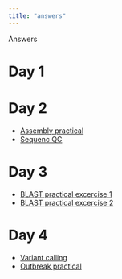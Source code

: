 ```yaml
---
title: "answers"
---
```


Answers 

# Day 1
# Day 2

* [Assembly practical](assembly_practical_answers.html)
* [Sequenc QC](sequenceqc_practical_answers.html)

# Day 3

* [BLAST practical excercise 1](BLAST_practical_Ex1_Answers.html)
* [BLAST practical excercise 2](BLAST_practical_Ex2_Answers.html)

# Day 4

* [Variant calling](variant-calling-practical-answers.html)
* [Outbreak practical](outbreak-practical-answers.html)